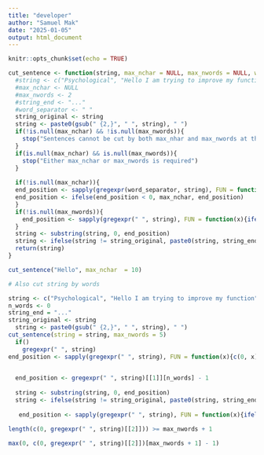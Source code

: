 ```yaml
---
title: "developer"
author: "Samuel Mak"
date: "2025-01-05"
output: html_document
---
```


```r
knitr::opts_chunk$set(echo = TRUE)
```


```r
cut_sentence <- function(string, max_nchar = NULL, max_nwords = NULL, word_separator = " ", string_end = "..."){
  #string <- c("Psychological", "Hello I am trying to improve my function", "")
  #max_nchar <- NULL
  #max_nwords <- 2
  #string_end <- "..."
  #word_separator <- " "
  string_original <- string
  string <- paste0(gsub(" {2,}", " ", string), " ")
  if(!is.null(max_nchar) && !is.null(max_nwords)){
    stop("Sentences cannot be cut by both max_nhar and max_nwords at the same time. Use one or the other.")
  }
  if(is.null(max_nchar) && is.null(max_nwords)){
    stop("Either max_nchar or max_nwords is required")
  }
  
  if(!is.null(max_nchar)){
  end_position <- sapply(gregexpr(word_separator, string), FUN = function(x){ifelse(length(x[x <= max_nchar]) == 0, max_nchar, max(x[x <= max_nchar]) - 1)})
  end_position <- ifelse(end_position < 0, max_nchar, end_position)
  }
  if(!is.null(max_nwords)){
    end_position <- sapply(gregexpr(" ", string), FUN = function(x){ifelse(length(c(0, x)) >= max_nwords + 1, max(0, c(0, x)[max_nwords + 1] - 1), ifelse(max_nwords == 0, 0, max(x) - 1))})
  }
  string <- substring(string, 0, end_position)
  string <- ifelse(string != string_original, paste0(string, string_end), string)
  return(string)
}

cut_sentence("Hello", max_nchar  = 10)

# Also cut string by words

string <- c("Psychological", "Hello I am trying to improve my function", "")
n_words <- 0
string_end = "..."
string_original <- string
  string <- paste0(gsub(" {2,}", " ", string), " ")
cut_sentence(string = string, max_nwords = 5)  
  if()
    gregexpr(" ", string)
end_position <- sapply(gregexpr(" ", string), FUN = function(x){c(0, x)[max_nwords + 2] - 1})

  
  end_position <- gregexpr(" ", string)[[1]][n_words] - 1
  
  string <- substring(string, 0, end_position)
  string <- ifelse(string != string_original, paste0(string, string_end), string)
  
   end_position <- sapply(gregexpr(" ", string), FUN = function(x){ifelse(length(c(0, x)) >= max_nwords + 1, max(0, c(0, x)[max_nwords + 1] - 1), ifelse(max_nwords == 0, 0, max(x)))})
```
```r
length(c(0, gregexpr(" ", string)[[2]])) >= max_nwords + 1

max(0, c(0, gregexpr(" ", string)[[2]])[max_nwords + 1] - 1)
```
















